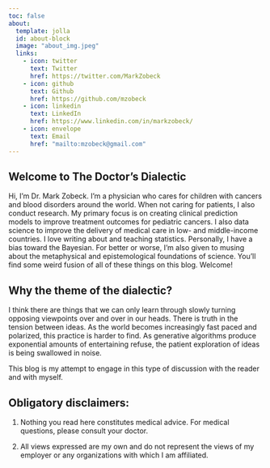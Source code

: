 ```yaml
---
toc: false
about:
  template: jolla
  id: about-block
  image: "about_img.jpeg"
  links:
    - icon: twitter
      text: Twitter
      href: https://twitter.com/MarkZobeck
    - icon: github
      text: Github
      href: https://github.com/mzobeck
    - icon: linkedin
      text: LinkedIn
      href: https://www.linkedin.com/in/markzobeck/
    - icon: envelope
      text: Email
      href: "mailto:mzobeck@gmail.com"  
---
```


::: {#about-block}
:::

## Welcome to The Doctor's Dialectic

Hi, I'm Dr. Mark Zobeck. I'm a physician who cares for children with cancers and blood disorders around the world. When not caring for patients, I also conduct research. My primary focus is on creating clinical prediction models to improve treatment outcomes for pediatric cancers. I also data science to improve the delivery of medical care in low- and middle-income countries. I love writing about and teaching statistics. Personally, I have a bias toward the Bayesian. For better or worse, I'm also given to musing about the metaphysical and epistemological foundations of science. You'll find some weird fusion of all of these things on this blog. Welcome!

## Why the theme of the dialectic? 
I think there are things that we can only learn through slowly turning opposing viewpoints over and over in our heads. There is truth in the tension between ideas. As the world becomes increasingly fast paced and polarized, this practice is harder to find. As generative algorithms produce exponential amounts of entertaining refuse, the patient exploration of ideas is being swallowed in noise.  

This blog is my attempt to engage in this type of discussion with the reader and with myself.   

## Obligatory disclaimers:

1.  Nothing you read here constitutes medical advice. For medical questions, please consult your doctor.

2.  All views expressed are my own and do not represent the views of my employer or any organizations with which I am affiliated.
